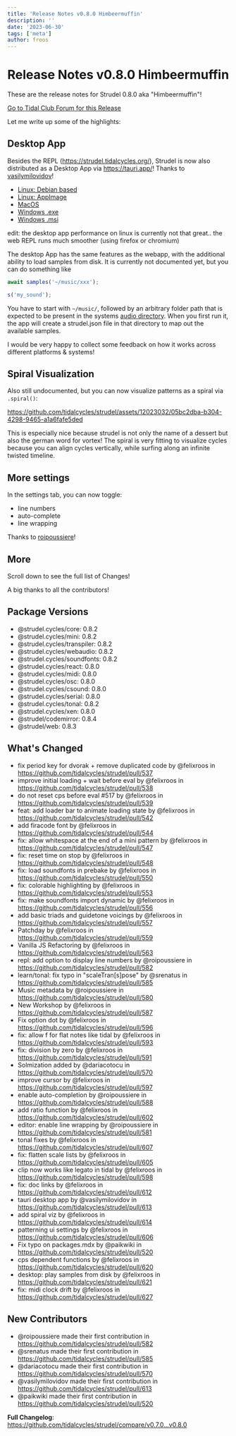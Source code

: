 ```yaml
---
title: 'Release Notes v0.8.0 Himbeermuffin'
description: ''
date: '2023-06-30'
tags: ['meta']
author: froos
---
```


# Release Notes v0.8.0 Himbeermuffin

These are the release notes for Strudel 0.8.0 aka "Himbeermuffin"!

[Go to Tidal Club Forum for this Release](https://club.tidalcycles.org/t/strudel-0-8-0-released/4769)

Let me write up some of the highlights:

## Desktop App

Besides the REPL (https://strudel.tidalcycles.org/), Strudel is now also distributed as a Desktop App via https://tauri.app/! Thanks to [vasilymilovidov](https://github.com/vasilymilovidov)!

- [Linux: Debian based](https://github.com/tidalcycles/strudel/releases/download/v0.8.0/strudel_0.1.0_amd64.deb)
- [Linux: AppImage](https://github.com/tidalcycles/strudel/releases/download/v0.8.0/strudel_0.1.0_amd64.AppImage)
- [MacOS](https://github.com/tidalcycles/strudel/releases/download/v0.8.0/Strudel_0.1.0_x64.dmg)
- [Windows .exe](https://github.com/tidalcycles/strudel/releases/download/v0.8.0/Strudel_0.1.0_x64-setup.exe)
- [Windows .msi](https://github.com/tidalcycles/strudel/releases/download/v0.8.0/Strudel_0.1.0_x64_en-US.msi)

edit: the desktop app performance on linux is currently not that great.. the web REPL runs much smoother (using firefox or chromium)

The desktop App has the same features as the webapp, with the additional ability to load samples from disk. It is currently not documented yet, but you can do something like

```js
await samples('~/music/xxx');

s('my_sound');
```

You have to start with `~/music/`, followed by an arbitrary folder path that is expected to be present in the systems [audio directory](https://tauri.app/v1/api/js/path/#audiodir).
When you first run it, the app will create a strudel.json file in that directory to map out the available samples.

I would be very happy to collect some feedback on how it works across different platforms & systems!

## Spiral Visualization

Also still undocumented, but you can now visualize patterns as a spiral via `.spiral()`:

https://github.com/tidalcycles/strudel/assets/12023032/05bc2dba-b304-4298-9465-a1a6fafe5ded

This is especially nice because strudel is not only the name of a dessert but also the german word for vortex! The spiral is very fitting to visualize cycles because you can align cycles vertically, while surfing along an infinite twisted timeline.

## More settings

In the settings tab, you can now toggle:

- line numbers
- auto-complete
- line wrapping

Thanks to [roipoussiere](https://github.com/roipoussiere)!

## More

Scroll down to see the full list of Changes!

A big thanks to all the contributors!

## Package Versions

- @strudel.cycles/core: 0.8.2
- @strudel.cycles/mini: 0.8.2
- @strudel.cycles/transpiler: 0.8.2
- @strudel.cycles/webaudio: 0.8.2
- @strudel.cycles/soundfonts: 0.8.2
- @strudel.cycles/react: 0.8.0
- @strudel.cycles/midi: 0.8.0
- @strudel.cycles/osc: 0.8.0
- @strudel.cycles/csound: 0.8.0
- @strudel.cycles/serial: 0.8.0
- @strudel.cycles/tonal: 0.8.2
- @strudel.cycles/xen: 0.8.0
- @strudel/codemirror: 0.8.4
- @strudel/web: 0.8.3

## What's Changed

- fix period key for dvorak + remove duplicated code by @felixroos in https://github.com/tidalcycles/strudel/pull/537
- improve initial loading + wait before eval by @felixroos in https://github.com/tidalcycles/strudel/pull/538
- do not reset cps before eval #517 by @felixroos in https://github.com/tidalcycles/strudel/pull/539
- feat: add loader bar to animate loading state by @felixroos in https://github.com/tidalcycles/strudel/pull/542
- add firacode font by @felixroos in https://github.com/tidalcycles/strudel/pull/544
- fix: allow whitespace at the end of a mini pattern by @felixroos in https://github.com/tidalcycles/strudel/pull/547
- fix: reset time on stop by @felixroos in https://github.com/tidalcycles/strudel/pull/548
- fix: load soundfonts in prebake by @felixroos in https://github.com/tidalcycles/strudel/pull/550
- fix: colorable highlighting by @felixroos in https://github.com/tidalcycles/strudel/pull/553
- fix: make soundfonts import dynamic by @felixroos in https://github.com/tidalcycles/strudel/pull/556
- add basic triads and guidetone voicings by @felixroos in https://github.com/tidalcycles/strudel/pull/557
- Patchday by @felixroos in https://github.com/tidalcycles/strudel/pull/559
- Vanilla JS Refactoring by @felixroos in https://github.com/tidalcycles/strudel/pull/563
- repl: add option to display line numbers by @roipoussiere in https://github.com/tidalcycles/strudel/pull/582
- learn/tonal: fix typo in "scaleTran[s]pose" by @srenatus in https://github.com/tidalcycles/strudel/pull/585
- Music metadata by @roipoussiere in https://github.com/tidalcycles/strudel/pull/580
- New Workshop by @felixroos in https://github.com/tidalcycles/strudel/pull/587
- Fix option dot by @felixroos in https://github.com/tidalcycles/strudel/pull/596
- fix: allow f for flat notes like tidal by @felixroos in https://github.com/tidalcycles/strudel/pull/593
- fix: division by zero by @felixroos in https://github.com/tidalcycles/strudel/pull/591
- Solmization added by @dariacotocu in https://github.com/tidalcycles/strudel/pull/570
- improve cursor by @felixroos in https://github.com/tidalcycles/strudel/pull/597
- enable auto-completion by @roipoussiere in https://github.com/tidalcycles/strudel/pull/588
- add ratio function by @felixroos in https://github.com/tidalcycles/strudel/pull/602
- editor: enable line wrapping by @roipoussiere in https://github.com/tidalcycles/strudel/pull/581
- tonal fixes by @felixroos in https://github.com/tidalcycles/strudel/pull/607
- fix: flatten scale lists by @felixroos in https://github.com/tidalcycles/strudel/pull/605
- clip now works like legato in tidal by @felixroos in https://github.com/tidalcycles/strudel/pull/598
- fix: doc links by @felixroos in https://github.com/tidalcycles/strudel/pull/612
- tauri desktop app by @vasilymilovidov in https://github.com/tidalcycles/strudel/pull/613
- add spiral viz by @felixroos in https://github.com/tidalcycles/strudel/pull/614
- patterning ui settings by @felixroos in https://github.com/tidalcycles/strudel/pull/606
- Fix typo on packages.mdx by @paikwiki in https://github.com/tidalcycles/strudel/pull/520
- cps dependent functions by @felixroos in https://github.com/tidalcycles/strudel/pull/620
- desktop: play samples from disk by @felixroos in https://github.com/tidalcycles/strudel/pull/621
- fix: midi clock drift by @felixroos in https://github.com/tidalcycles/strudel/pull/627

## New Contributors

- @roipoussiere made their first contribution in https://github.com/tidalcycles/strudel/pull/582
- @srenatus made their first contribution in https://github.com/tidalcycles/strudel/pull/585
- @dariacotocu made their first contribution in https://github.com/tidalcycles/strudel/pull/570
- @vasilymilovidov made their first contribution in https://github.com/tidalcycles/strudel/pull/613
- @paikwiki made their first contribution in https://github.com/tidalcycles/strudel/pull/520

**Full Changelog**: https://github.com/tidalcycles/strudel/compare/v0.7.0...v0.8.0
